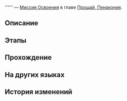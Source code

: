 {{Дополнить|Диалоги.}}
{{Миссия Инфобокс
|id              = 1034110
|Название        = 
|Изображение     = Миссия Освоения .png
|Тип             = Миссия Освоения
|События         = 
|Глава           = Прощай, Пенакония
|Условия         = Завершена [[Миссия Освоения]] ''[[Чужак в чужой стране]]''
|Персонажи       = Первопроходец
|СтартЛокация    = [[Звёздный экспресс]] — [[Спальный вагон]]
|Локации         = Спальный вагон
|Предыдущая      = Чужак в чужой стране
|Следующая       = 
|Награды         = Искорка Doll (ProФайл Picture)*1 { text = Кукла Искорки }
}}
'''''' — [[Миссия Освоения]] в главе [[Прощай, Пенакония]].

==Описание==
{{Описание|<!--официальное описание из Перекрёстка судеб-->}}

==Этапы==


==Прохождение==
{{Дополнить}}


{{Диалог Конец}}

==На других языках==
{{На других языках
|en   = 
|zhs  = 
|zht  = 
|ja   = 
|ko   = 
|es   = 
|fr   = 
|ru   = 
|th   = 
|vi   = 
|de   = 
|id   = 
|pt   = 
}}

==История изменений==
{{История изменений|2.7}}

